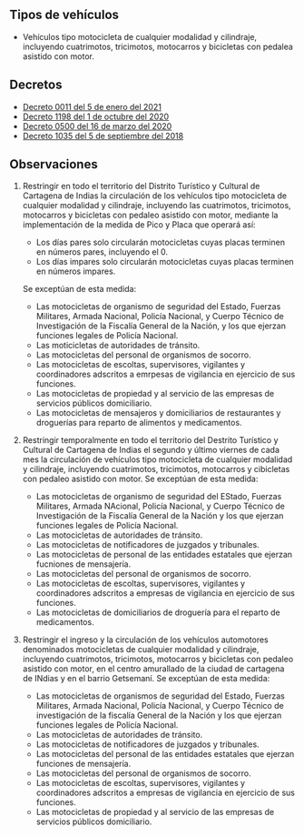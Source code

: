 ## Tipos de vehículos

- Vehículos tipo motocicleta de cualquier modalidad y cilindraje, incluyendo cuatrimotos, tricimotos, motocarros y bicicletas con pedalea asistido con motor.

## Decretos

- [Decreto 0011 del 5 de enero del 2021](/cartagena/decreto-0010-del-5-de-enero-del-2021.pdf)
- [Decreto 1198 del 1 de octubre del 2020](https://www.transitocartagena.gov.co/links/Decretos/Decretos_2018/Decreto_1198.PDF)
- [Decreto 0500 del 16 de marzo del 2020](/cartagena/decreto-0500-del-16-de-marzo-del-2020.pdf)
- [Decreto 1035 del 5 de septiembre del 2018](/cartagena/decreto-1035-del-5-de-septiembre-de-2018.pdf)

## Observaciones

1.  Restringir en todo el territorio del Distrito Turístico y Cultural de Cartagena de Indias la circulación de los vehículos tipo motocicleta de cualquier modalidad y cilindraje, incluyendo las cuatrimotos, tricimotos, motocarros y bicicletas con pedaleo asistido con motor, mediante la implementación de la medida de Pico y Placa que operará así:

    - Los días pares solo circularán motocicletas cuyas placas terminen en números pares, incluyendo el 0.
    - Los días impares solo circularán motocicletas cuyas placas terminen en números impares.

    Se exceptúan de esta medida:

    - Las motocicletas de organismo de seguridad del Estado, Fuerzas Militares, Armada Nacional, Policía Nacional, y Cuerpo Técnico de Investigación de la Fiscalía General de la Nación, y los que ejerzan funciones legales de Policía Nacional.
    - Las moticicletas de autoridades de tránsito.
    - Las motocicletas del personal de organismos de socorro.
    - Las motocicletas de escoltas, supervisores, vigilantes y coordinadores adscritos a emrpesas de vigilancia en ejercicio de sus funciones.
    - Las motocicletas de propiedad y al servicio de las empresas de servicios públicos domiciliario.
    - Las motocicletas de mensajeros y domiciliarios de restaurantes y droguerías para reparto de alimentos y medicamentos.

2.  Restringir temporalmente en todo el territorio del Destrito Turístico y Cultural de Cartagena de Indias el segundo y último viernes de cada mes la circulación de vehículos tipo motocicleta de cualquier modalidad y cilindraje, incluyendo cuatrimotos, tricimotos, motocarros y cibicletas con pedaleo asistido con motor. Se exceptúan de esta medida:
    - Las motocicletas de organismo de seguridad del EStado, Fuerzas Militares, Armada NAcional, Policía Nacional, y Cuerpo Técnico de Investigación de la Fiscalía General de la Nación y los que ejerzan funciones legales de Policía Nacional.
    - Las motocicletas de autoridades de tránsito.
    - Las motocicletas de notificadores de juzgados y tribunales.
    - Las motocicletas de personal de las entidades estatales que ejerzan fucniones de mensajería.
    - Las motocicletas del personal de organismos de socorro.
    - Las motocicletas de escoltas, supervisores, vigilantes y coordinadores adscritos a empresas de vigilancia en ejercicio de sus funciones.
    - Las motocicletas de domiciliarios de droguería para el reparto de medicamentos.
3.  Restringir el ingreso y la circulación de los vehículos automotores denominados motocicletas de cualquier modalidad y cilindraje, incluyendo cuatrimotos, tricimotos, motocarros y bicicletas con pedaleo asistido con motor, en el centro amurallado de la ciudad de cartagena de INdias y en el barrio Getsemaní. Se exceptúan de esta medida:
    - Las motocicletas de organismos de seguridad del Estado, Fuerzas Militares, Armada Nacional, Policía Nacional, y Cuerpo Técnico de investigación de la fiscalía General de la Nación y los que ejerzan funciones legales de Policía Nacional.
    - Las motocicletas de autoridades de tránsito.
    - Las motocicletas de notificadores de juzgados y tribunales.
    - Las motocicletas del personal de las entidades estatales que ejerzan funciones de mensajería.
    - Las motocicletas del personal de organismos de socorro.
    - Las motocicletas de escoltas, supervisores, vigilantes y coordinadores adscritos a empresas de vigilancia en ejercicio de sus funciones.
    - Las motocicletas de propiedad y al servicio de las empresas de servicios públicos domiciliario.

